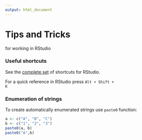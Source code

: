 ```yaml
---
output: html_document
---
```

Tips and Tricks
===
for working in RStudio

### Useful shortcuts

See the [complete set](https://support.rstudio.com/hc/en-us/articles/200711853-Keyboard-Shortcuts) of shortcuts for RStudio.  

For a quick reference in RStudio press <code>Alt + Shift + K</code>



### Enumeration of strings
To create automatically enumerated strings use <code>paste0</code> function:
```r
a <- c("A", "B", "C")
b <- c("1", "2", "3")
paste0(a, b)
paste0("A",b)
```

